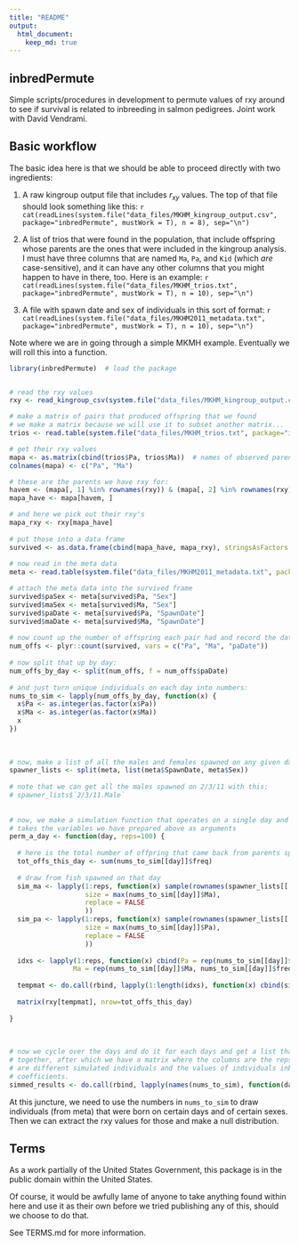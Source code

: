 ```yaml
---
title: "README"
output: 
  html_document:
    keep_md: true
---
```


## inbredPermute

Simple scripts/procedures in development to permute values of rxy around to
see if survival is related to inbreeding in salmon pedigrees.  Joint work 
with David Vendrami.

## Basic workflow

The basic idea here is that we should be able to proceed directly with two ingredients:

1. A raw kingroup output file that includes $r_{xy}$ values.  The top of that file should
    look something like this:
    ```r
    cat(readLines(system.file("data_files/MKHM_kingroup_output.csv", package="inbredPermute", mustWork = T), n = 8), sep="\n")
    ```

1. A list of trios that were found in the population, that include offspring whose
    parents are the ones that were included in the kingroup analysis.  I must have three columns
    that are named `Ma`, `Pa`, and `Kid` (which _are_ case-sensitive), and it can have any other columns
    that you might happen to have in there, too.  Here is an example:
    ```r
    cat(readLines(system.file("data_files/MKHM_trios.txt", package="inbredPermute", mustWork = T), n = 10), sep="\n")
    ```

1. A file with spawn date and sex of individuals in this sort of format:
    ```r
    cat(readLines(system.file("data_files/MKHM2011_metadata.txt", package="inbredPermute", mustWork = T), n = 10), sep="\n")
    ```

Note where we are in going through a simple MKMH example.  Eventually we will roll this into a function.
```r
library(inbredPermute)  # load the package


# read the rxy values
rxy <- read_kingroup_csv(system.file("data_files/MKHM_kingroup_output.csv", package="inbredPermute", mustWork = T), ItalianCommas = TRUE)

# make a matrix of pairs that produced offspring that we found
# we make a matrix because we will use it to subset another matrix...
trios <- read.table(system.file("data_files/MKHM_trios.txt", package="inbredPermute", mustWork = T), header = T, stringsAsFactors=F)

# get their rxy values
mapa <- as.matrix(cbind(trios$Pa, trios$Ma))  # names of observed parents
colnames(mapa) <- c("Pa", "Ma")

# these are the parents we have rxy for:
havem <- (mapa[, 1] %in% rownames(rxy)) & (mapa[, 2] %in% rownames(rxy))
mapa_have <- mapa[havem, ]

# and here we pick out their rxy's
mapa_rxy <- rxy[mapa_have]
    
# put those into a data frame
survived <- as.data.frame(cbind(mapa_have, mapa_rxy), stringsAsFactors = FALSE) 
    
# now read in the meta data
meta <- read.table(system.file("data_files/MKHM2011_metadata.txt", package="inbredPermute", mustWork = T), header = TRUE, stringsAsFactors = FALSE, row.names = 1)

# attach the meta data into the survived frame
survived$paSex <- meta[survived$Pa, "Sex"]
survived$maSex <- meta[survived$Ma, "Sex"]
survived$paDate <- meta[survived$Pa, "SpawnDate"]
survived$maDate <- meta[survived$Ma, "SpawnDate"] 
    
# now count up the number of offspring each pair had and record the date
num_offs <- plyr::count(survived, vars = c("Pa", "Ma", "paDate"))
    
# now split that up by day:
num_offs_by_day <- split(num_offs, f = num_offs$paDate)
    
# and just turn unique individuals on each day into numbers:
nums_to_sim <- lapply(num_offs_by_day, function(x) {
  x$Pa <- as.integer(as.factor(x$Pa))
  x$Ma <- as.integer(as.factor(x$Ma))
  x
})
    
    
    
# now, make a list of all the males and females spawned on any given day
spawner_lists <- split(meta, list(meta$SpawnDate, meta$Sex))
    
# note that we can get all the males spawned on 2/3/11 with this:
# spawner_lists$`2/3/11.Male`
    
    
# now, we make a simulation function that operates on a single day and 
# takes the variables we have prepared above as arguments
perm_a_day <- function(day, reps=100) {
  
  # here is the total number of offpring that came back from parents spawned on this day
  tot_offs_this_day <- sum(nums_to_sim[[day]]$freq)
  
  # draw from fish spawned on that day
  sim_ma <- lapply(1:reps, function(x) sample(rownames(spawner_lists[[ paste(day, "Female", sep=".") ]]),
                   size = max(nums_to_sim[[day]]$Ma),
                   replace = FALSE
                   ))
  sim_pa <- lapply(1:reps, function(x) sample(rownames(spawner_lists[[ paste(day, "Male", sep=".") ]]),
                   size = max(nums_to_sim[[day]]$Pa),
                   replace = FALSE
                   ))
  
  idxs <- lapply(1:reps, function(x) cbind(Pa = rep(nums_to_sim[[day]]$Pa, nums_to_sim[[day]]$freq),
                Ma = rep(nums_to_sim[[day]]$Ma, nums_to_sim[[day]]$freq)))
  
  tempmat <- do.call(rbind, lapply(1:length(idxs), function(x) cbind(sim_pa[[x]][idxs[[x]][, "Pa"]], sim_ma[[x]][idxs[[x]][, "Ma"]])))
  
  matrix(rxy[tempmat], nrow=tot_offs_this_day)
    
}
    
    
    
# now we cycle over the days and do it for each days and get a list that we rbind
# together, after which we have a matrix where the columns are the reps and the rows
# are different simulated individuals and the values of individuals inbreeding 
# coefficients.
simmed_results <- do.call(rbind, lapply(names(nums_to_sim), function(day) perm_a_day(day, reps=10000)))
```

At this juncture, we need to use the numbers in `nums_to_sim` to draw individuals
(from meta) that were born on certain days and of certain sexes.  Then we can 
extract the rxy values for those and make a null distribution.




## Terms 

As a work partially of the United States Government, this package is in the
public domain within the United States. 

Of course, it would be awfully lame of anyone to take anything found within
here and use it as their own before we tried publishing any of this, should
we choose to do that.

See TERMS.md for more information.

